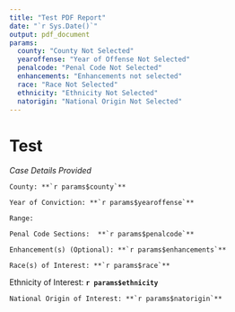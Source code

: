 ```yaml
---
title: "Test PDF Report"
date: "`r Sys.Date()`"
output: pdf_document
params: 
  county: "County Not Selected"
  yearoffense: "Year of Offense Not Selected"
  penalcode: "Penal Code Not Selected"
  enhancements: "Enhancements not selected"
  race: "Race Not Selected"
  ethnicity: "Ethnicity Not Selected"
  natorigin: "National Origin Not Selected"
---
```


# Test

*Case Details Provided*

	County: **`r params$county`**
	
	Year of Conviction: **`r params$yearoffense`**
	
	Range: 
	
	Penal Code Sections:  **`r params$penalcode`**
	
	Enhancement(s) (Optional): **`r params$enhancements`**
	
	Race(s) of Interest: **`r params$race`**
	
  Ethnicity of Interest: **`r params$ethnicity`**
  
	National Origin of Interest: **`r params$natorigin`**
	

